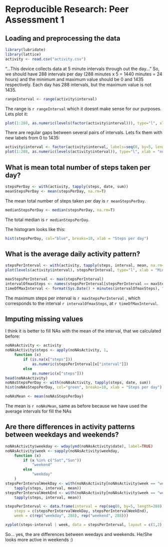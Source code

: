 # Reproducible Research: Peer Assessment 1


## Loading and preprocessing the data


```r
library(lubridate)
library(lattice)
activity <- read.csv("activity.csv")
```

"...This device collects data at 5 minute intervals through out the day..."
So, we should have 288 intervals per day (288 minutes x 5 = 1440 minutes = 24 hours) and the minimum and maximum value should be 0 and 1435 respectively. Each day has 288 intervals, but the maximum value is not 1435.

```r
rangeInterval <- range(activity$interval)
```
The range is `r rangeInterval` which it doesnt make sense for our purposes. Lets plot it:

```r
plot(1:288, as.numeric(levels(factor(activity$interval))), type="l", xlab = "number of intervals", ylab = "minutes")
```

There are regular gaps between several pairs of intervals. Lets fix them with new labels from 0 to 1435:

```r
activity$interval <- factor(activity$interval, labels=seq(0, by=5, length=288))
plot(1:288, as.numeric(levels(activity$interval)), type="l", xlab = "number of intervals", ylab = "minutes")
```

## What is mean total number of steps taken per day?


```r
stepsPerDay <- with(activity, tapply(steps, date, sum))
meanStepsPerDay <- mean(stepsPerDay, na.rm=T)
```
The mean total number of steps taken per day is `r meanStepsPerDay`.

```r
medianStepsPerDay <- median(stepsPerDay, na.rm=T)
```
The total median is `r medianStepsPerDay`.

The histogram looks like this:

```r
hist(stepsPerDay, col="blue", breaks=10, xlab = "Steps per day")
```

## What is the average daily activity pattern?

```r
stepsPerInterval <- with(activity, tapply(steps, interval, mean, na.rm=TRUE))
plot(levels(activity$interval), stepsPerInterval, type="l", xlab = "Minutes", ylab ="Steps per interval")
``` 

```r
maxStepsPerInterval <- max(stepsPerInterval)
intervalOfmaxSteps <- names(stepsPerInterval[stepsPerInterval == maxStepsPerInterval])
timeOfMaxInterval <- format(Sys.Date() + minutes(intervalOfmaxSteps), "%H:%M")
```
The maximum steps per interval is `r maxStepsPerInterval` , which corresponds to the interval `r intervalOfmaxSteps`, at `r timeOfMaxInterval`.


## Imputing missing values

I think it is better to fill NAs with the mean of the interval, that we calculated before:

```r
noNAsActivity <- activity
noNAsActivity$steps <- apply(noNAsActivity, 1, 
	function (x) 
		if (is.na(x["steps"])) 
			as.numeric(stepsPerInterval[x["interval"]]) 
		else 
			as.numeric(x["steps"]))
head(noNAsActivity)
noNAsStepsPerDay <- with(noNAsActivity, tapply(steps, date, sum))
hist(noNAsStepsPerDay, col="green", breaks=10, xlab = "Steps per day")
```

```r
noNAsMean <- mean(noNAsStepsPerDay)
```

The mean is `r noNAsMean`, same as before because we have used the average intervals for fill the NAs





## Are there differences in activity patterns between weekdays and weekends?

```r
noNAsActivity$weekday <- wday(ymd(noNAsActivity$date), label=TRUE)
noNAsActivity$week <- sapply(noNAsActivity$weekday,
	function (x)
		if (x %in% c("Sat","Sun"))
			"weekend"
		else
			"weekday"
	)
stepsPerIntervalWeekDay <- with(noNAsActivity[noNAsActivity$week == "weekday",], 
	tapply(steps, interval, mean))
stepsPerIntervalWeekEnd <- with(noNAsActivity[noNAsActivity$week == "weekend",], 
	tapply(steps, interval, mean))

stepsPerInterval <- data.frame(interval = rep(seq(0, by=5, length=288), 2),
	steps = c(stepsPerIntervalWeekDay, stepsPerIntervalWeekEnd), 
	week = c(rep("weekday", 288), rep("weekend", 288)))

xyplot(steps~interval | week, data = stepsPerInterval, layout = c(1,2), type="l")
```


So... yes, the are differences between weedays and weekends. He/She looks more active in weekends :)

